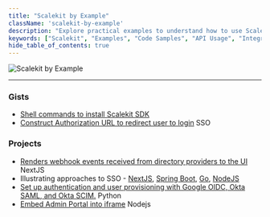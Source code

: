 ```yaml
---
title: "Scalekit by Example"
className: 'scalekit-by-example'
description: "Explore practical examples to understand how to use Scalekit effectively."
keywords: ["Scalekit", "Examples", "Code Samples", "API Usage", "Integration", "Best Practices"]
hide_table_of_contents: true
---
```



<div className="centered-container">
  <img
    src={require('./hero-example-by-scalekit.png').default}
    alt="Scalekit by Example"
    style={{ width: '64px', height: '64px' }}
  />
</div>

<CenteredComponent />

----

<div className="row">
<div className="col col--7">
<div className="col-demo">


### Gists


- [Shell commands to install Scalekit SDK](https://gist.github.com/scalekit-devs/d18879b7f3cef987bf0e94218ecb2045)
- [Construct Authorization URL to redirect user to login](https://gist.github.com/scalekit-devs/22ea21cd3bf0e51590e95c102389b5e8) <span className="badge--lang">SSO</span>



</div>
</div>

<div className="col col--4">
<div className="col-demo">


### Projects


- [Renders webhook events received from directory providers to the UI](https://github.com/scalekit-inc/webhook-events-nextjs) <span className="badge--lang">NextJS</span>
- Illustrating approaches to SSO - [NextJS](https://github.com/scalekit-inc/scalekit-nextjs-example), [Spring Boot](https://github.com/scalekit-inc/scalekit-spring-boot-example), [Go](https://github.com/scalekit-inc/scalekit-go-example), [NodeJS](https://github.com/scalekit-inc/scalekit-express-example)
- [Set up authentication and user provisioning with Google OIDC, Okta SAML, and Okta SCIM.](https://github.com/scalekit-inc/auth-examples) <span className="badge--lang">Python</span>
- [Embed Admin Portal into iframe](https://github.com/scalekit-inc/embed-admin-portal-sample) <span className="badge--lang">Nodejs</span>

</div>
</div>
</div>
